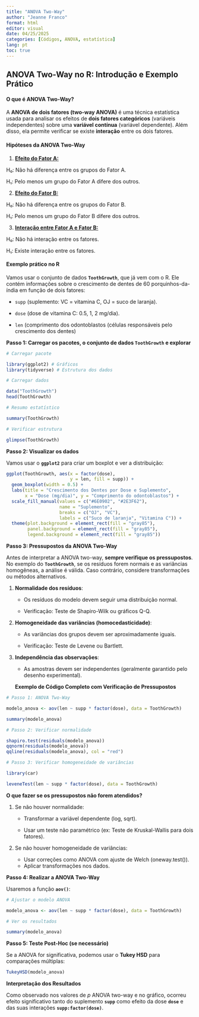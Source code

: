 ---
title: "ANOVA Two-Way"
author: "Jeanne Franco"
format: html
editor: visual
date: 04/25/2025
categories: [Códigos, ANOVA, estatística]
lang: pt
toc: true
---

## ANOVA Two-Way no R: Introdução e Exemplo Prático

#### **O que é ANOVA Two-Way?**

A **ANOVA de dois fatores (two-way ANOVA)** é uma técnica estatística usada para analisar os efeitos de **dois fatores categóricos** (variáveis independentes) sobre uma **variável contínua** (variável dependente). Além disso, ela permite verificar se existe **interação** entre os dois fatores.

#### **Hipóteses da ANOVA Two-Way**

1.  [**Efeito do Fator A:**]{.underline}

H₀: Não há diferença entre os grupos do Fator A.

H₁: Pelo menos um grupo do Fator A difere dos outros.

2.  [**Efeito do Fator B:**]{.underline}

H₀: Não há diferença entre os grupos do Fator B.

H₁: Pelo menos um grupo do Fator B difere dos outros.

3.  [**Interação entre Fator A e Fator B:**]{.underline}

H₀: Não há interação entre os fatores.

H₁: Existe interação entre os fatores.

#### **Exemplo prático no R**

Vamos usar o conjunto de dados **`ToothGrowth`**, que já vem com o R. Ele contém informações sobre o crescimento de dentes de 60 porquinhos-da-índia em função de dois fatores:

-   `supp` (suplemento: VC = vitamina C, OJ = suco de laranja).

-   `dose` (dose de vitamina C: 0.5, 1, 2 mg/dia).

-   `len` (comprimento dos odontoblastos (células responsáveis pelo crescimento dos dentes)

**Passo 1: Carregar os pacotes, o conjunto de dados `ToothGrowth` e explorar**

```{r, warning=FALSE, message=FALSE}
# Carregar pacote

library(ggplot2) # Gráficos
library(tidyverse) # Estrutura dos dados

# Carregar dados

data("ToothGrowth")
head(ToothGrowth)

# Resumo estatístico

summary(ToothGrowth)

# Verificar estrutura

glimpse(ToothGrowth)
```

**Passo 2: Visualizar os dados**

Vamos usar o **`ggplot2`** para criar um boxplot e ver a distribuição:

```{r warning=FALSE, message=FALSE}
ggplot(ToothGrowth, aes(x = factor(dose), 
                        y = len, fill = supp)) +
  geom_boxplot(width = 0.5) +
  labs(title = "Crescimento dos Dentes por Dose e Suplemento",
       x = "Dose (mg/dia)", y = "Comprimento do odontoblastos") +
  scale_fill_manual(values = c("#6E0902", "#2E3F62"),
                    name = "Suplemento",
                    breaks = c("OJ", "VC"),
                    labels = c("Suco de laranja", "Vitamina C")) +
  theme(plot.background = element_rect(fill = "gray85"),
        panel.background = element_rect(fill = "gray85"),
        legend.background = element_rect(fill = "gray85"))
```

**Passo 3: Pressupostos da ANOVA Two-Way**

Antes de interpretar a ANOVA two-way, **sempre verifique os pressupostos**. No exemplo do **`ToothGrowth`**, se os resíduos forem normais e as variâncias homogêneas, a análise é válida. Caso contrário, considere transformações ou métodos alternativos.

1.  **Normalidade dos resíduos**:

    -   Os resíduos do modelo devem seguir uma distribuição normal.

    -   Verificação: Teste de Shapiro-Wilk ou gráficos Q-Q.

2.  **Homogeneidade das variâncias (homocedasticidade)**:

    -   As variâncias dos grupos devem ser aproximadamente iguais.

    -   Verificação: Teste de Levene ou Bartlett.

3.  **Independência das observações**:

    -   As amostras devem ser independentes (geralmente garantido pelo desenho experimental).

    **Exemplo de Código Completo com Verificação de Pressupostos**

```{r warning=FALSE, message=FALSE}
# Passo 1: ANOVA Two-Way

modelo_anova <- aov(len ~ supp * factor(dose), data = ToothGrowth)

summary(modelo_anova)

# Passo 2: Verificar normalidade

shapiro.test(residuals(modelo_anova))
qqnorm(residuals(modelo_anova))
qqline(residuals(modelo_anova), col = "red")

# Passo 3: Verificar homogeneidade de variâncias

library(car)

leveneTest(len ~ supp * factor(dose), data = ToothGrowth)
```

**O que fazer se os pressupostos não forem atendidos?**

1.  Se não houver normalidade:

    -   Transformar a variável dependente (log, sqrt).

    -   Usar um teste não paramétrico (ex: Teste de Kruskal-Wallis para dois fatores).

2.  Se não houver homogeneidade de variâncias:

    -   Usar correções como ANOVA com ajuste de Welch (oneway.test()).
    -   Aplicar transformações nos dados.

**Passo 4: Realizar a ANOVA Two-Way**

Usaremos a função **`aov()`**:

```{r warning=FALSE, message=FALSE}
# Ajustar o modelo ANOVA

modelo_anova <- aov(len ~ supp * factor(dose), data = ToothGrowth)

# Ver os resultados

summary(modelo_anova)
```

**Passo 5: Teste Post-Hoc (se necessário)**

Se a ANOVA for significativa, podemos usar o **Tukey HSD** para comparações múltiplas:

```{r warning=FALSE, message=FALSE}
TukeyHSD(modelo_anova)
```

**Interpretação dos Resultados**

Como observado nos valores de *p* ANOVA two-way e no gráfico, ocorreu efeito significativo tanto do suplemento **`supp`** como efeito da dose **`dose`** e das suas interações **`supp:factor(dose)`**.
